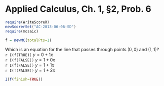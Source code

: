 Applied Calculus, Ch. 1, §2, Prob. 6
===============================================


```r
require(WriteScoreR)
newScorerSet("AC-2013-06-06-SD")
require(mosaic)
```

```r
f = newMC(totalPts=1)
```

Which is an equation for the line that passes through points $(0,0)$ and $(1,1)$?      
`r I(f(TRUE))` $y = 0 + 1x$      
`r I(f(FALSE))` $y = 1 + 0x$   
`r I(f(FALSE))` $y = 1 + 1x$     
`r I(f(FALSE))` $y = 1 + 2x$     

```r
I(f(finish=TRUE))
```
